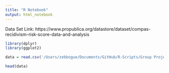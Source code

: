 ```yaml
---
title: "R Notebook"
output: html_notebook
---
```


Data Set Link: https://www.propublica.org/datastore/dataset/compas-recidivism-risk-score-data-and-analysis

```r
library(dplyr)
library(ggplot2)

data = read.csv('/Users/zebbogue/Documents/GitHub/R-Scripts/Group Project/compas-scores-raw.csv')
```

```r
head(data)
```

